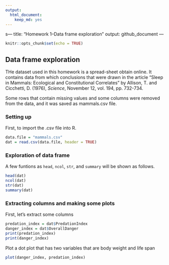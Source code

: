 ```yaml
---
output: 
  html_document: 
    keep_md: yes
---
```

s---
title: "Homework 1--Data frame exploration"
output: github_document
---

```r
knitr::opts_chunk$set(echo = TRUE)
```

## Data frame exploration

THe dataset used in this homework is a spread-sheet obtain online. It contains data from which conclusions  that were  drawn  in  the  article  "Sleep  in 
Mammals: Ecological and Constitutional Correlates" by Allison, T.  and 
Cicchetti, D. (1976), _Science_, November 12, vol. 194,  pp.  732-734. 

Some rows that contain missing values and some columns were removed from the data, and it was saved as mammals.csv file.

### Setting up
First, to import the .csv file into R.

```r
data.file = "mammals.csv"
dat = read.csv(data.file, header = TRUE)
```


### Exploration of data frame

A few funtions as `head`, `ncol`, `str`, and `summary` will be shown as follows.

```r
head(dat)
ncol(dat)
str(dat)
summary(dat)
```

### Extracting columns and making some plots

First, let's extract some columns
```r
predation_index = dat$PredationIndex
danger_index = dat$OverallDanger
print(predation_index)
print(danger_index)
```

Plot a dot plot that has two variables that are body weight and life span
```r
plot(danger_index, predation_index)
```


